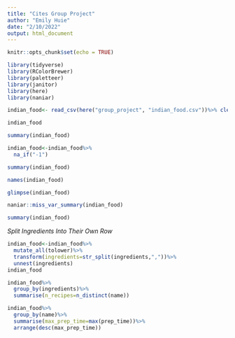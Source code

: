 ```yaml
---
title: "Cites Group Project"
author: "Emily Huie"
date: "2/10/2022"
output: html_document
---
```


```r
knitr::opts_chunk$set(echo = TRUE)
```

```r
library(tidyverse)
library(RColorBrewer)
library(paletteer)
library(janitor)
library(here)
library(naniar)

```

```r
indian_food<- read_csv(here("group_project", "indian_food.csv"))%>% clean_names()
```


```r
indian_food
```
```r
summary(indian_food)
```


```r
indian_food<-indian_food%>%
  na_if("-1")
```
```r
summary(indian_food)
```

```r
names(indian_food)
```

```r
glimpse(indian_food)
```
```r
naniar::miss_var_summary(indian_food)
```

```r
summary(indian_food)
```
_Split Ingredients Into Their Own Row_
```r
indian_food<-indian_food%>%
  mutate_all(tolower)%>%
  transform(ingredients=str_split(ingredients,","))%>%
  unnest(ingredients)
indian_food

```

```r
indian_food%>%
  group_by(ingredients)%>%
  summarise(n_recipes=n_distinct(name))
```
```r
indian_food%>%
  group_by(name)%>%
  summarise(max_prep_time=max(prep_time))%>%
  arrange(desc(max_prep_time))
```


